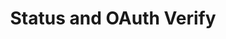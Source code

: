 ---
title: 'Status and OAuth Verify'
openapi: 'GET /api/v1/in/digilocker/status/digilocker_cJUwfcyqxwZEfRwquORx'
---